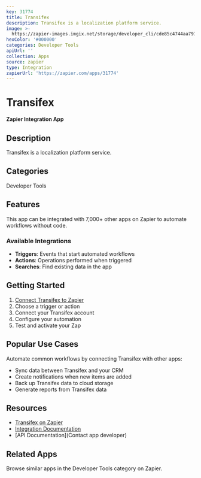 ```yaml
---
key: 31774
title: Transifex
description: Transifex is a localization platform service.
image: >-
  https://zapier-images.imgix.net/storage/developer_cli/cde85c4744aa7974f05a7ab5c5cd2365_2.png?auto=format%2Ccompress&ixlib=python-3.0.0&q=50
hexColor: '#000000'
categories: Developer Tools
apiUrl: ''
collection: Apps
source: zapier
type: Integration
zapierUrl: 'https://zapier.com/apps/31774'
---
```

# Transifex

**Zapier Integration App**

## Description

Transifex is a localization platform service.

## Categories

Developer Tools

## Features

This app can be integrated with 7,000+ other apps on Zapier to automate workflows without code.

### Available Integrations

- **Triggers**: Events that start automated workflows
- **Actions**: Operations performed when triggered
- **Searches**: Find existing data in the app

## Getting Started

1. [Connect Transifex to Zapier](https://zapier.com/apps/31774)
2. Choose a trigger or action
3. Connect your Transifex account
4. Configure your automation
5. Test and activate your Zap

## Popular Use Cases

Automate common workflows by connecting Transifex with other apps:

- Sync data between Transifex and your CRM
- Create notifications when new items are added
- Back up Transifex data to cloud storage
- Generate reports from Transifex data

## Resources

- [Transifex on Zapier](https://zapier.com/apps/31774)
- [Integration Documentation](https://zapier.com/apps/31774/integrations)
- [API Documentation](Contact app developer)

## Related Apps

Browse similar apps in the Developer Tools category on Zapier.
